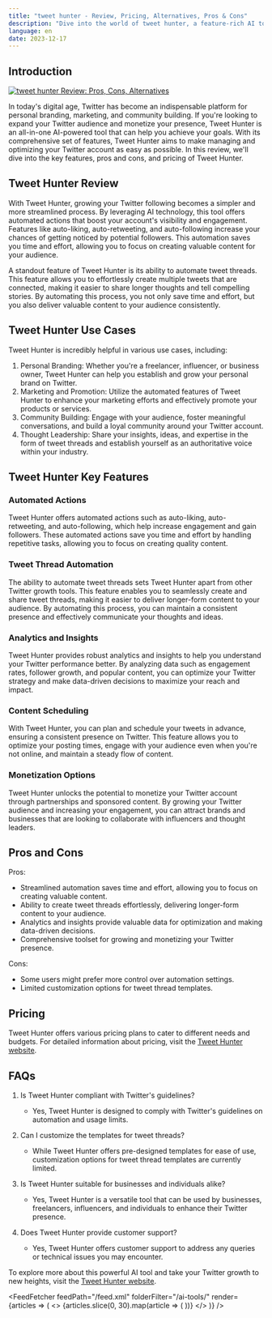 ```yaml
---
title: "tweet hunter - Review, Pricing, Alternatives, Pros & Cons"
description: "Dive into the world of tweet hunter, a feature-rich AI tool. Learn about its features, pricing, and how it's making an impact. Don't miss out!"
language: en
date: 2023-12-17
---
```

        
## Introduction


<BlogHeader />


[![tweet hunter Review: Pros, Cons, Alternatives](/ai-tools/tweet-hunter.png)](https://tweethunter.io/)



In today's digital age, Twitter has become an indispensable platform for personal branding, marketing, and community building. If you're looking to expand your Twitter audience and monetize your presence, Tweet Hunter is an all-in-one AI-powered tool that can help you achieve your goals. With its comprehensive set of features, Tweet Hunter aims to make managing and optimizing your Twitter account as easy as possible. In this review, we'll dive into the key features, pros and cons, and pricing of Tweet Hunter.

## Tweet Hunter Review

With Tweet Hunter, growing your Twitter following becomes a simpler and more streamlined process. By leveraging AI technology, this tool offers automated actions that boost your account's visibility and engagement. Features like auto-liking, auto-retweeting, and auto-following increase your chances of getting noticed by potential followers. This automation saves you time and effort, allowing you to focus on creating valuable content for your audience.

A standout feature of Tweet Hunter is its ability to automate tweet threads. This feature allows you to effortlessly create multiple tweets that are connected, making it easier to share longer thoughts and tell compelling stories. By automating this process, you not only save time and effort, but you also deliver valuable content to your audience consistently.

## Tweet Hunter Use Cases

Tweet Hunter is incredibly helpful in various use cases, including:

1. Personal Branding: Whether you're a freelancer, influencer, or business owner, Tweet Hunter can help you establish and grow your personal brand on Twitter.
2. Marketing and Promotion: Utilize the automated features of Tweet Hunter to enhance your marketing efforts and effectively promote your products or services.
3. Community Building: Engage with your audience, foster meaningful conversations, and build a loyal community around your Twitter account.
4. Thought Leadership: Share your insights, ideas, and expertise in the form of tweet threads and establish yourself as an authoritative voice within your industry.

## Tweet Hunter Key Features

### Automated Actions

Tweet Hunter offers automated actions such as auto-liking, auto-retweeting, and auto-following, which help increase engagement and gain followers. These automated actions save you time and effort by handling repetitive tasks, allowing you to focus on creating quality content.

### Tweet Thread Automation

The ability to automate tweet threads sets Tweet Hunter apart from other Twitter growth tools. This feature enables you to seamlessly create and share tweet threads, making it easier to deliver longer-form content to your audience. By automating this process, you can maintain a consistent presence and effectively communicate your thoughts and ideas.

### Analytics and Insights

Tweet Hunter provides robust analytics and insights to help you understand your Twitter performance better. By analyzing data such as engagement rates, follower growth, and popular content, you can optimize your Twitter strategy and make data-driven decisions to maximize your reach and impact.

### Content Scheduling

With Tweet Hunter, you can plan and schedule your tweets in advance, ensuring a consistent presence on Twitter. This feature allows you to optimize your posting times, engage with your audience even when you're not online, and maintain a steady flow of content.

### Monetization Options

Tweet Hunter unlocks the potential to monetize your Twitter account through partnerships and sponsored content. By growing your Twitter audience and increasing your engagement, you can attract brands and businesses that are looking to collaborate with influencers and thought leaders.

## Pros and Cons

Pros:
- Streamlined automation saves time and effort, allowing you to focus on creating valuable content.
- Ability to create tweet threads effortlessly, delivering longer-form content to your audience.
- Analytics and insights provide valuable data for optimization and making data-driven decisions.
- Comprehensive toolset for growing and monetizing your Twitter presence.

Cons:
- Some users might prefer more control over automation settings.
- Limited customization options for tweet thread templates.

## Pricing

Tweet Hunter offers various pricing plans to cater to different needs and budgets. For detailed information about pricing, visit the [Tweet Hunter website](https://tweethunter.io/pricing).

## FAQs

1. Is Tweet Hunter compliant with Twitter's guidelines?
   - Yes, Tweet Hunter is designed to comply with Twitter's guidelines on automation and usage limits.

2. Can I customize the templates for tweet threads?
   - While Tweet Hunter offers pre-designed templates for ease of use, customization options for tweet thread templates are currently limited.

3. Is Tweet Hunter suitable for businesses and individuals alike?
   - Yes, Tweet Hunter is a versatile tool that can be used by businesses, freelancers, influencers, and individuals to enhance their Twitter presence.

4. Does Tweet Hunter provide customer support?
   - Yes, Tweet Hunter offers customer support to address any queries or technical issues you may encounter.

To explore more about this powerful AI tool and take your Twitter growth to new heights, visit the [Tweet Hunter website](https://tweethunter.io/).


<AdComponent />


<FeedFetcher feedPath="/feed.xml" folderFilter="/ai-tools/" render={articles => (
    <>
        <Cards>
            {articles.slice(0, 30).map(article => (
                <Card key={article.link} title={article.title} href={article.link} />
            ))}
        </Cards>
    </>
)} />

